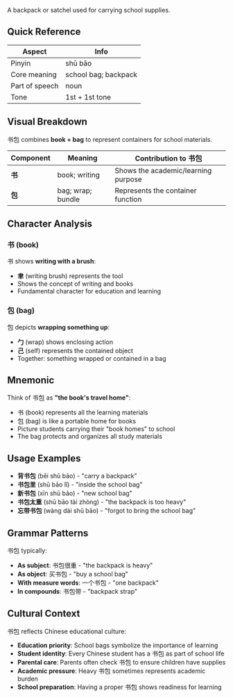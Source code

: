A backpack or satchel used for carrying school supplies.

## Quick Reference

| Aspect         | Info                 |
| -------------- | -------------------- |
| Pinyin         | shū bāo              |
| Core meaning   | school bag; backpack |
| Part of speech | noun                 |
| Tone           | 1st + 1st tone       |

## Visual Breakdown

书包 combines **book + bag** to represent containers for school materials.

| Component | Meaning           | Contribution to 书包                |
| --------- | ----------------- | ----------------------------------- |
| **书**    | book; writing     | Shows the academic/learning purpose |
| **包**    | bag; wrap; bundle | Represents the container function   |

## Character Analysis

### 书 (book)

书 shows **writing with a brush**:

- **聿** (writing brush) represents the tool
- Shows the concept of writing and books
- Fundamental character for education and learning

### 包 (bag)

包 depicts **wrapping something up**:

- **勹** (wrap) shows enclosing action
- **己** (self) represents the contained object
- Together: something wrapped or contained in a bag

## Mnemonic

Think of 书包 as **"the book's travel home"**:

- 书 (book) represents all the learning materials
- 包 (bag) is like a portable home for books
- Picture students carrying their "book homes" to school
- The bag protects and organizes all study materials

## Usage Examples

- **背书包** (bēi shū bāo) - "carry a backpack"
- **书包里** (shū bāo lǐ) - "inside the school bag"
- **新书包** (xīn shū bāo) - "new school bag"
- **书包太重** (shū bāo tài zhòng) - "the backpack is too heavy"
- **忘带书包** (wàng dài shū bāo) - "forgot to bring the school bag"

## Grammar Patterns

书包 typically:

- **As subject**: 书包很重 - "the backpack is heavy"
- **As object**: 买书包 - "buy a school bag"
- **With measure words**: 一个书包 - "one backpack"
- **In compounds**: 书包带 - "backpack strap"

## Cultural Context

书包 reflects Chinese educational culture:

- **Education priority**: School bags symbolize the importance of learning
- **Student identity**: Every Chinese student has a 书包 as part of school life
- **Parental care**: Parents often check 书包 to ensure children have supplies
- **Academic pressure**: Heavy 书包 sometimes represents academic burden
- **School preparation**: Having a proper 书包 shows readiness for learning
